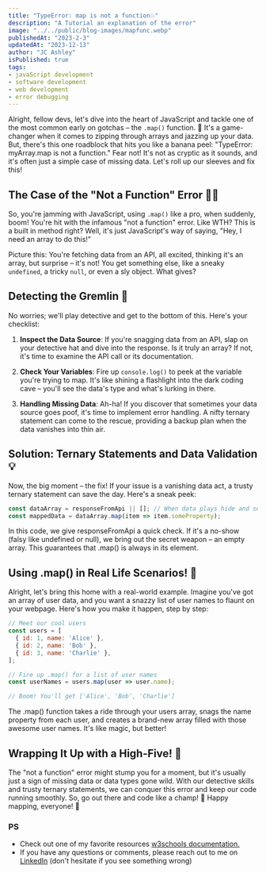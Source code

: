 ```yaml
---
title: "TypeError: map is not a function💥"
description: "A Tutorial an explanation of the error"
image: "../../public/blog-images/mapfunc.webp"
publishedAt: "2023-2-3"
updatedAt: "2023-12-13"
author: "JC Ashley"
isPublished: true
tags: 
- javaScript development
- software development
- web development
- error debugging
---
```


Alright, fellow devs, let's dive into the heart of JavaScript and tackle one of the most common early on gotchas – the `.map()` function. 🚀 It's a game-changer when it comes to zipping through arrays and jazzing up your data. But, there's this one roadblock that hits you like a banana peel: "TypeError: myArray.map is not a function." Fear not! It's not as cryptic as it sounds, and it's often just a simple case of missing data. Let's roll up our sleeves and fix this!

## The Case of the "Not a Function" Error 🕵️‍♂️

So, you're jamming with JavaScript, using `.map()` like a pro, when suddenly, boom! You're hit with the infamous "not a function" error. Like WTH? This is a built in method right? Well, it's just JavaScript's way of saying, "Hey, I need an array to do this!"

Picture this: You're fetching data from an API, all excited, thinking it's an array, but surprise – it's not! You get something else, like a sneaky `undefined`, a tricky `null`, or even a sly object. What gives?

## Detecting the Gremlin 👾

No worries; we'll play detective and get to the bottom of this. Here's your checklist:

1. **Inspect the Data Source**: If you're snagging data from an API, slap on your detective hat and dive into the response. Is it truly an array? If not, it's time to examine the API call or its documentation.

2. **Check Your Variables**: Fire up `console.log()` to peek at the variable you're trying to map. It's like shining a flashlight into the dark coding cave – you'll see the data's type and what's lurking in there.

3. **Handling Missing Data**: Ah-ha! If you discover that sometimes your data source goes poof, it's time to implement error handling. A nifty ternary statement can come to the rescue, providing a backup plan when the data vanishes into thin air.

## Solution: Ternary Statements and Data Validation 💡

Now, the big moment – the fix! If your issue is a vanishing data act, a trusty ternary statement can save the day. Here's a sneak peek:

```javascript
const dataArray = responseFromApi || []; // When data plays hide and seek, a fallback empty array to the rescue!
const mappedData = dataArray.map(item => item.someProperty);
```

In this code, we give responseFromApi a quick check. If it's a no-show (falsy like undefined or null), we bring out the secret weapon – an empty array. This guarantees that .map() is always in its element.

## Using .map() in Real Life Scenarios! 🎉

Alright, let's bring this home with a real-world example. Imagine you've got an array of user data, and you want a snazzy list of user names to flaunt on your webpage. Here's how you make it happen, step by step:

```javaScript
// Meet our cool users
const users = [
  { id: 1, name: 'Alice' },
  { id: 2, name: 'Bob' },
  { id: 3, name: 'Charlie' },
];

// Fire up .map() for a list of user names
const userNames = users.map(user => user.name);

// Boom! You'll get ['Alice', 'Bob', 'Charlie']
```

The .map() function takes a ride through your users array, snags the name property from each user, and creates a brand-new array filled with those awesome user names. It's like magic, but better!

## Wrapping It Up with a High-Five! 🙌

The "not a function" error might stump you for a moment, but it's usually just a sign of missing data or data types gone wild. With our detective skills and trusty ternary statements, we can conquer this error and keep our code running smoothly. So, go out there and code like a champ! 💪 Happy mapping, everyone! 🚀

### PS 
- Check out one of my favorite resources [w3schools documentation.](https://www.w3schools.com/jsref/jsref_map.asp)
- If you have any questions or comments, please reach out to me on [LinkedIn](https://www.linkedin.com/in/jeremy-ashley-webdev/) (don't hesitate if you see something wrong)
